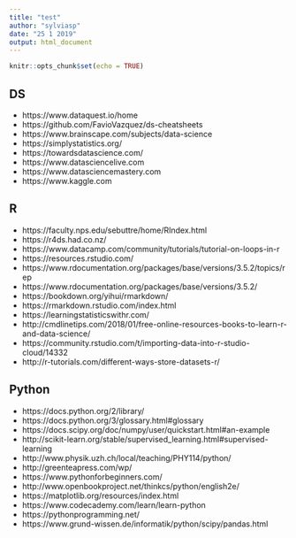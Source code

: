 ```yaml
---
title: "test"
author: "sylviasp"
date: "25 1 2019"
output: html_document
---
```


```r
knitr::opts_chunk$set(echo = TRUE)
```

## DS

- https://www.dataquest.io/home
- https://github.com/FavioVazquez/ds-cheatsheets
- https://www.brainscape.com/subjects/data-science
- https://simplystatistics.org/
- https://towardsdatascience.com/
- https://www.datasciencelive.com
- https://www.datasciencemastery.com
- https://www.kaggle.com


## R

- https://faculty.nps.edu/sebuttre/home/RIndex.html
- https://r4ds.had.co.nz/
- https://www.datacamp.com/community/tutorials/tutorial-on-loops-in-r
- https://resources.rstudio.com/
- https://www.rdocumentation.org/packages/base/versions/3.5.2/topics/rep
- https://www.rdocumentation.org/packages/base/versions/3.5.2/
- https://bookdown.org/yihui/rmarkdown/
- https://rmarkdown.rstudio.com/index.html
- https://learningstatisticswithr.com/
- http://cmdlinetips.com/2018/01/free-online-resources-books-to-learn-r-and-data-science/
- https://community.rstudio.com/t/importing-data-into-r-studio-cloud/14332
- http://r-tutorials.com/different-ways-store-datasets-r/


## Python

- https://docs.python.org/2/library/
- https://docs.python.org/3/glossary.html#glossary
- https://docs.scipy.org/doc/numpy/user/quickstart.html#an-example
- http://scikit-learn.org/stable/supervised_learning.html#supervised-learning
- http://www.physik.uzh.ch/local/teaching/PHY114/python/
- http://greenteapress.com/wp/
- https://www.pythonforbeginners.com/
- http://www.openbookproject.net/thinkcs/python/english2e/
- https://matplotlib.org/resources/index.html
- https://www.codecademy.com/learn/learn-python
- https://pythonprogramming.net/
- https://www.grund-wissen.de/informatik/python/scipy/pandas.html






